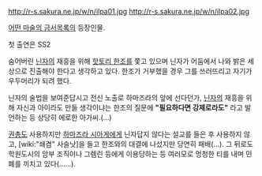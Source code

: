 http://r-s.sakura.ne.jp/w/n/ilpa01.jpg
http://r-s.sakura.ne.jp/w/n/ilpa02.jpg

[[어떤 마술의 금서목록]]의 등장인물.

첫 출연은 SS2

숨어버린 [[닌자]]의 재흥을 위해 [[핫토리 한조]]를 쫓고 있으며 닌자가 어둠에서 나와 밝은 세상으로 진출해야 한다고 생각하고 있다. 한조가 거부했을 경우 그를 쓰러뜨리고 자기가 우두머리가 되려 했다.

닌자의 술법을 보여준답시고 전신 노출로 하마즈라의 앞에 선다던가, [[닌자]]의 재흥을 위해 자신과 아이라도 만들 생각이냐는 한조의 질문에 '''"필요하다면 강제로라도"''' 라고 발언하는 등 상당히 에로한 아가씨.(...)

[[권총]]도 사용하지만 [[하마즈라 시아게]]에게 닌자답지 않다는 설교를 들은 후 사용하지 않고, [wiki:"쇄겸" 사슬낫]을 들고 한조와의 대결에 나섰지만 당연히 패배(...). 그 뒤로도 학원도시의 암부 조직이나 그렘린 등에게 이용당하는 등 여러모로 멍청한 티를 내며 민폐를 끼치고 있다(......).
